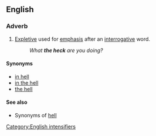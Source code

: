 ==English==

===Adverb===
{{head|en|adverb|head=[[the]] [[heck]]}}
# [[expletive|Expletive]] used for [[emphasis]] after an [[interrogative]] word.
#: ''What '''the heck''' are you doing?''
====Synonyms====
* [[in hell]]
* [[in the hell]]
* [[the hell]]

====See also====
* Synonyms of [[hell#Synonyms|hell]]

[[Category:English intensifiers]]